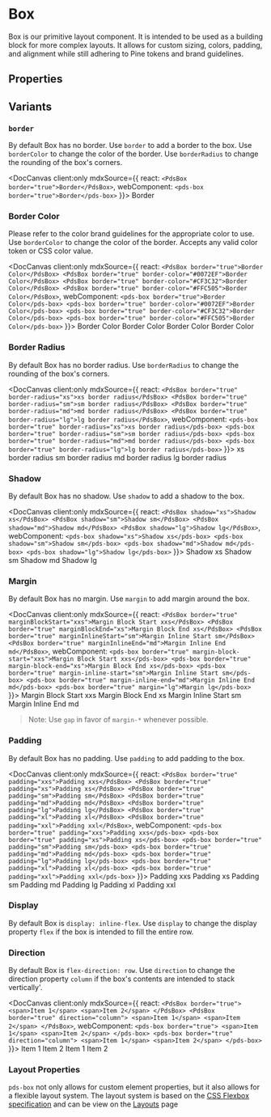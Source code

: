 
# Box

Box is our primitive layout component. It is intended to be used as a building block for more complex layouts. It allows for custom sizing, colors, padding, and alignment while still adhering to Pine tokens and brand guidelines.

## Properties

<DocArgsTable componentName="pds-box" docSource={components} />

## Variants

### `border`
By default Box has no border. Use `border` to add a border to the box. Use `borderColor` to change the color of the border. Use `borderRadius` to change the rounding of the box's corners.

<DocCanvas client:only
  mdxSource={{
    react: `<PdsBox border="true">Border</PdsBox>`,
    webComponent: `<pds-box border="true">Border</pds-box>`
}}>
  <pds-box border="true">Border</pds-box>
</DocCanvas>

### Border Color
Please refer to the color brand guidelines for the appropriate color to use. Use `borderColor` to change the color of the border. Accepts any valid color token or CSS color value.

<DocCanvas client:only
  mdxSource={{
    react: `<PdsBox border="true">Border Color</PdsBox>
<PdsBox border="true" border-color="#0072EF">Border Color</PdsBox>
<PdsBox border="true" border-color="#CF3C32">Border Color</PdsBox>
<PdsBox border="true" border-color="#FFC505">Border Color</PdsBox>`,
    webComponent: `<pds-box border="true">Border Color</pds-box>
<pds-box border="true" border-color="#0072EF">Border Color</pds-box>
<pds-box border="true" border-color="#CF3C32">Border Color</pds-box>
<pds-box border="true" border-color="#FFC505">Border Color</pds-box>`
}}>
  <pds-box border="true">Border Color</pds-box>
  <pds-box border="true" border-color="#0072EF">Border Color</pds-box>
  <pds-box border="true" border-color="#CF3C32">Border Color</pds-box>
  <pds-box border="true" border-color="#FFC505">Border Color</pds-box>
</DocCanvas>

### Border Radius
By default Box has no border radius. Use `borderRadius` to change the rounding of the box's corners.

<DocCanvas client:only
  mdxSource={{
    react: `<PdsBox border="true" border-radius="xs">xs border radius</PdsBox>
<PdsBox border="true" border-radius="sm">sm border radius</PdsBox>
<PdsBox border="true" border-radius="md">md border radius</PdsBox>
<PdsBox border="true" border-radius="lg">lg border radius</PdsBox>`,
    webComponent: `<pds-box border="true" border-radius="xs">xs border radius</pds-box>
<pds-box border="true" border-radius="sm">sm border radius</pds-box>
<pds-box border="true" border-radius="md">md border radius</pds-box>
<pds-box border="true" border-radius="lg">lg border radius</pds-box>`
}}>
  <pds-box border="true" border-radius="xs">xs border radius</pds-box>
  <pds-box border="true" border-radius="sm">sm border radius</pds-box>
  <pds-box border="true" border-radius="md">md border radius</pds-box>
  <pds-box border="true" border-radius="lg">lg border radius</pds-box>
</DocCanvas>

### Shadow
By default Box has no shadow. Use `shadow` to add a shadow to the box.

<DocCanvas client:only
  mdxSource={{
    react: `<PdsBox shadow="xs">Shadow xs</PdsBox>
<PdsBox shadow="sm">Shadow sm</PdsBox>
<PdsBox shadow="md">Shadow md</PdsBox>
<PdsBox shadow="lg">Shadow lg</PdsBox>`,
    webComponent: `<pds-box shadow="xs">Shadow xs</pds-box>
<pds-box shadow="sm">Shadow sm</pds-box>
<pds-box shadow="md">Shadow md</pds-box>
<pds-box shadow="lg">Shadow lg</pds-box>`
}}>
  <pds-box shadow="xs">Shadow xs</pds-box>
  <pds-box shadow="sm">Shadow sm</pds-box>
  <pds-box shadow="md">Shadow md</pds-box>
  <pds-box shadow="lg">Shadow lg</pds-box>
</DocCanvas>

### Margin
By default Box has no margin. Use `margin` to add margin around the box.

<DocCanvas client:only
  mdxSource={{
    react: `<PdsBox border="true" marginBlockStart="xxs">Margin Block Start xxs</PdsBox>
<PdsBox border="true" marginBlockEnd="xs">Margin Block End xs</PdsBox>
<PdsBox border="true" marginInlineStart="sm">Margin Inline Start sm</PdsBox>
<PdsBox border="true" marginInlineEnd="md">Margin Inline End md</PdsBox>`,
    webComponent: `<pds-box border="true" margin-block-start="xxs">Margin Block Start xxs</pds-box>
<pds-box border="true" margin-block-end="xs">Margin Block End xs</pds-box>
<pds-box border="true" margin-inline-start="sm">Margin Inline Start sm</pds-box>
<pds-box border="true" margin-inline-end="md">Margin Inline End md</pds-box>
<pds-box border="true" margin="lg">Margin lg</pds-box>`
}}>
  <pds-box border="true" margin-block-start="xxs">Margin Block Start xxs</pds-box>
  <pds-box border="true" margin-block-end="xs">Margin Block End xs</pds-box>
  <pds-box border="true" margin-inline-start="sm">Margin Inline Start sm</pds-box>
  <pds-box border="true" margin-inline-end="md">Margin Inline End md</pds-box>
</DocCanvas>

> Note: Use `gap` in favor of `margin-*` whenever possible.

### Padding
By default Box has no padding. Use `padding` to add padding to the box.

<DocCanvas client:only
  mdxSource={{
    react: `<PdsBox border="true" padding="xxs">Padding xxs</PdsBox>
<PdsBox border="true" padding="xs">Padding xs</PdsBox>
<PdsBox border="true" padding="sm">Padding sm</PdsBox>
<PdsBox border="true" padding="md">Padding md</PdsBox>
<PdsBox border="true" padding="lg">Padding lg</PdsBox>
<PdsBox border="true" padding="xl">Padding xl</PdsBox>
<PdsBox border="true" padding="xxl">Padding xxl</PdsBox>`,
    webComponent: `<pds-box border="true" padding="xxs">Padding xxs</pds-box>
<pds-box border="true" padding="xs">Padding xs</pds-box>
<pds-box border="true" padding="sm">Padding sm</pds-box>
<pds-box border="true" padding="md">Padding md</pds-box>
<pds-box border="true" padding="lg">Padding lg</pds-box>
<pds-box border="true" padding="xl">Padding xl</pds-box>
<pds-box border="true" padding="xxl">Padding xxl</pds-box>`
}}>
  <pds-box border="true" padding="xxs">Padding xxs</pds-box>
  <pds-box border="true" padding="xs">Padding xs</pds-box>
  <pds-box border="true" padding="sm">Padding sm</pds-box>
  <pds-box border="true" padding="md">Padding md</pds-box>
  <pds-box border="true" padding="lg">Padding lg</pds-box>
  <pds-box border="true" padding="xl">Padding xl</pds-box>
  <pds-box border="true" padding="xxl">Padding xxl</pds-box>
</DocCanvas>

### Display
By default Box is `display: inline-flex`. Use `display` to change the display property `flex` if the box is intended to fill the entire row.

### Direction
By default Box is `flex-direction: row`. Use `direction` to change the direction property `column` if the box's contents are intended to stack vertically'.

<DocCanvas client:only
  mdxSource={{
    react: `<PdsBox border="true">
  <span>Item 1</span>
  <span>Item 2</span>
</PdsBox>
<PdsBox border="true" direction="column">
  <span>Item 1</span>
  <span>Item 2</span>
</PdsBox>`,
    webComponent: `<pds-box border="true">
  <span>Item 1</span>
  <span>Item 2</span>
</pds-box>
<pds-box border="true" direction="column">
  <span>Item 1</span>
  <span>Item 2</span>
</pds-box>`
}}>
  <pds-box border="true">
    <span>Item 1</span>
    <span>Item 2</span>
  </pds-box>
  <pds-box border="true" direction="column">
    <span>Item 1</span>
    <span>Item 2</span>
  </pds-box>
</DocCanvas>


### Layout Properties
`pds-box` not only allows for custom element properties, but it also allows for a flexible layout system. The layout system is based on the [CSS Flexbox specification](https://drafts.csswg.org/css-flexbox/) and can be view on the [Layouts](/docs/components-layout--docs) page
